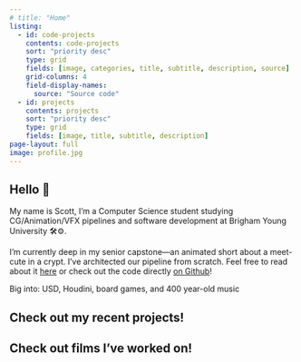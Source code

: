 ```yaml
---
# title: "Home"
listing:
  - id: code-projects
    contents: code-projects
    sort: "priority desc"
    type: grid
    fields: [image, categories, title, subtitle, description, source]
    grid-columns: 4
    field-display-names: 
      source: "Source code"
  - id: projects
    contents: projects
    sort: "priority desc"
    type: grid
    fields: [image, title, subtitle, description]
page-layout: full
image: profile.jpg
---
```

## Hello 👋

My name is Scott, I'm a Computer Science student studying CG/Animation/VFX pipelines and software development at Brigham Young University 🛠⚙️.

I'm currently deep in my senior capstone—an animated short about a meet-cute in a crypt. I've architected our pipeline from scratch. Feel free to read about it [here](/code-projects/dungeon-pipeline) or check out the code directly [on Github](https://github.com/scottdmilner/dungeon-pipeline)!

Big into: USD, Houdini, board games, and 400 year-old music

## Check out my recent projects!

::: {#code-projects}
:::

## Check out films I've worked on!

::: {#projects}
:::
